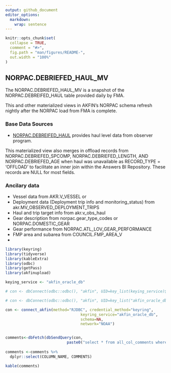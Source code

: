 ```yaml
---
output: github_document
editor_options: 
  markdown: 
    wrap: sentence
---
```


```r
knitr::opts_chunk$set(
  collapse = TRUE,
  comment = "#>",
  fig.path = "man/figures/README-",
  out.width = "100%"
)
```

## NORPAC.DEBRIEFED_HAUL_MV

<!-- badges: start -->

<!-- badges: end -->

The NORPAC.DEBRIEFED_HAUL_MV is a snapshot of the NORPAC.DEBREIFED_HAUL table provided daily by FMA.

This and other materialized views in AKFIN's NORPAC schema refresh nightly after the NORPAC load from FMA is complete.

### Base Data Sources
- [NORPAC.DEBREIFED_HAUL](https://www.fisheries.noaa.gov/inport/item/10659) provides haul level data from observer program.

This materialized view also merges in offload records from NORPAC.DEBRIEFED_SPCOMP, NORPAC.DEBRIEFED_LENGTH, AND NORPAC.DEBRIEFED_AGE when haul was unavailable as RECORD_TYPE = 'OFFLOAD' to facilitate an inner join within the Answers BI Repository. These records are NULL for most fields.

### Ancilary data
- Vessel data from AKR.V_VESSEL or 
- Deployment data (Deployment trip info and monitoring_status) from akr.MV_OBSERVED_DEPLOYMENT_TRIPS
- Haul and trip target info from akr.v_obs_haul
- Gear description from norpac.gear_type_codes or NORPAC.DOMESTIC_GEAR
- Gear performance from NORPAC.ATL_LOV_GEAR_PERFORMANCE
- FMP area and subarea from COUNCIL.FMP_AREA_V
-


```r
library(keyring)
library(tidyverse)
library(kableExtra)
library(odbc)
library(getPass)
library(akfinupload)

keying_service <- "akfin_oracle_db"

# con <- dbConnect(odbc::odbc(), "akfin", UID=key_list(keying_service)$username, PWD = keyring::key_get(keying_service, keyring::key_list(keying_service)$username))

# con <- dbConnect(odbc::odbc(), "akfin", UID=key_list("akfin_oracle_db")$username, PWD = keyring::key_get("akfin_oracle_db", keyring::key_list("akfin_oracle_db")$username))

con <- connect_akfin(method="RJDBC", credential_method="keyring",
                                 keyring_service="akfin_oracle_db",
                                 schema=NA,
                                 network="NOAA")


comments<-dbFetch(dbSendQuery(con,
                           paste0("select * from all_col_comments where owner = 'NORPAC' and table_name = 'DEBRIEFED_HAUL_MV'")))
  
comments <-comments %>%
  dplyr::select(COLUMN_NAME, COMMENTS)

kable(comments)

```

